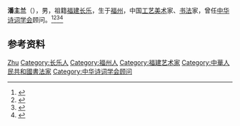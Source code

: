 '''潘主兰'''（{{bd|1909年||2001年|}}），男，祖籍[[福建|福建]][[长乐县|长乐]]，生于[[福州|福州]]，中国[[工艺美术|工艺美术]]家、[[书法|书法]]家，曾任[[中华诗词学会|中华诗词学会]]顾问。<ref>{{Cite book|title=中国社会团体大全 • 会长主席、理事长秘书长传略卷 第一册|author=黄汉江主编|publisher=中国国际广播出版社|year=1995|isbn=|location=|pages=}}</ref><ref>{{Cite book|title=中国当代文化艺术名人大辞典|author=刘波主编|publisher=国际文化出版公司|year=1993|isbn=9787800493898|location=北京|pages=}}</ref><ref>{{Cite book|title=中国工艺美术大辞典|author=吴山主编|publisher=江苏美术出版社|year=1999|isbn=|location=南京|pages=}}</ref><ref>{{Cite book|title=共和国书法大系 • 书家卷(上)|author=沈鹏名誉主编; 李一, 陈政, 任平总主编; 董立军编|publisher=江西美术出版社|year=2009|isbn=|location=南昌|pages=}}</ref>

== 参考资料 ==
{{reflist}}

{{中国人物小作品}}
{{Navboxes
| title  = 潘主兰在[[中华诗词学会|中华诗词学会]]的职务
| list1  =
{{中华诗词学会第一届理事会}}
}}

{{Authority control}}
{{DEFAULTSORT:Pan潘}}
[[Category:潘姓|Zhu]]
[[Category:长乐人|Category:长乐人]]
[[Category:福州人|Category:福州人]]
[[Category:福建艺术家|Category:福建艺术家]]
[[Category:中華人民共和國書法家|Category:中華人民共和國書法家]]
[[Category:中华诗词学会顾问|Category:中华诗词学会顾问]]